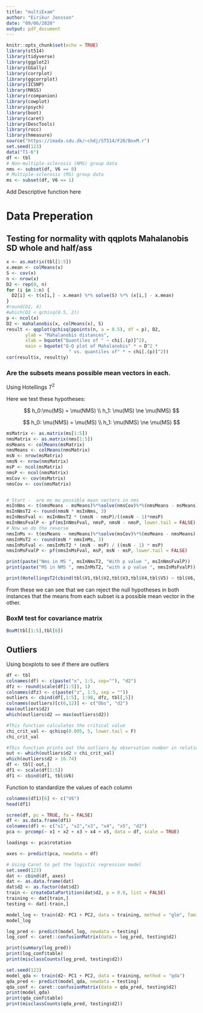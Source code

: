 ---
title: "multiExam"
author: "Eirikur Jonsson"
date: "09/06/2020"
output: pdf_document
---

```{r setup, include=FALSE}
knitr::opts_chunk$set(echo = TRUE)
library(st514)
library(tidyverse)
library(ggplot2)
library(GGally)
library(corrplot)
library(ggcorrplot)
library(ICSNP)
library(MASS)
library(rcompanion)
library(cowplot)
library(psych)
library(boot)
library(caret)
library(DescTools)
library(rocc)
library(hmeasure)
source("https://imada.sdu.dk/~chdj/ST514/F20/BoxM.r")
set.seed(123)
data("T1-6")
df <- tbl
# Non-multiple-sclerosis (NMS) group data
nms <- subset(df, V6 == 0)
# Multiple-sclerosis (MS) group data
ms <- subset(df, V6 == 1)
```

Add Descriptive function here

# Data Preperation

## Testing for normality with qqplots Mahalanobis SD whole and half/ass

```{r}
x <- as.matrix(tbl[1:5])
x.mean <- colMeans(x)
S <- cov(x)
n <- nrow(x)
D2 <- rep(0, n)
for (i in 1:n) {
  D2[i] <- t(x[i,] - x.mean) %*% solve(S) %*% (x[i,] - x.mean)
}
#round(D2, 4)
#which(D2 < qchisq(0.5, 2))
p <- ncol(x)
D2 <- mahalanobis(x, colMeans(x), S)
result <- qqplot(qchisq(ppoints(n, a = 0.5), df = p), D2,
       ylab = "Mahalanobis distances",
       xlab = bquote("Quantiles of " ~ chi[.(p)]^2),
       main = bquote("Q-Q plot of Mahalanobis" * ~ D^2 * 
                       " vs. quantiles of" * ~ chi[.(p)]^2))
cor(result$x, result$y)
```


### Are the subsets means possible mean vectors in each.

Using Hotellings $T^2$

Here we test these hypotheses:

$$
h_0:\mu(MS) = \mu(NMS) \\
h_1: \mu(MS) \ne \mu(NMS)
$$

$$
h_0: \mu(NMS) = \mu(MS) \\
h_1: \mu(NMS) \ne \mu(MS)
$$

```{r}
msMatrix <- as.matrix(ms[1:5])
nmsMatrix <- as.matrix(nms[1:5])
msMeans <- colMeans(msMatrix)
nmsMeans <- colMeans(nmsMatrix)
msN <- nrow(msMatrix)
nmsN <- nrow(nmsMatrix)
msP <- ncol(msMatrix)
nmsP <- ncol(nmsMatrix)
msCov <- cov(msMatrix)
nmsCov <- cov(nmsMatrix)


# Start -  are ms mu possible mean vectors in nms
msInNms <- t(nmsMeans - msMeans)%*%solve(nmsCov)%*%(nmsMeans - msMeans)
msInNmsT2 <- round(nmsN * msInNms, 3)
msInNmsFval <- msInNmsT2 * (nmsN - nmsP)/((nmsN - 1)*nmsP)
msInNmsFvalP <- pf(msInNmsFval, nmsP, nmsN - nmsP, lower.tail = FALSE)
# Now we do the reverse
nmsInMs <- t(msMeans - nmsMeans)%*%solve(msCov)%*%(msMeans - nmsMeans)
nmsInMsT2 <- round(msN * nmsInMs, 3)
nmsInMsFval <- nmsInMsT2 * (msN - msP) / ((msN - 1) * msP)
nmsInMsFvalP <- pf(nmsInMsFval, msP, msN - msP, lower.tail = FALSE)

print(paste("Nms in MS ", msInNmsT2, "With p value ", msInNmsFvalP))
print(paste("MS in NMS ", nmsInMsT2, "with a p value ", nmsInMsFvalP))

print(HotellingsT2(cbind(tbl$V1,tbl$V2,tbl$V3,tbl$V4,tbl$V5) ~ tbl$V6, test = "f"))
```

From these we can see that we can reject the null hypotheses in both instances that the means from each subset is a possible mean vector in the other.

### BoxM test for covariance matrix

```{r}
BoxM(tbl[1:5],tbl[6])
```


## Outliers
Using boxplots to see if there are outliers
```{r}
df <- tbl
colnames(df) <- c(paste("x", 1:5, sep=""), "d2")
dfz <- round(scale(df[1:5]), 1)
colnames(dfz) <- c(paste("z", 1:5, sep = ""))
outliers <- cbind(df[,1:5], 1:98, dfz, tbl[,5])
colnames(outliers)[c(6,12)] <- c("Obs", "d2")
max(outliers$d2)
which(outliers$d2 == max(outliers$d2))

#This function calculates the critical value
chi_crit_val <- qchisq(0.005, 5, lower.tail = F)
chi_crit_val

#This function prints out the outliers by observation number in relation to the treshold of 16.74
out <- which(outliers$d2 > chi_crit_val)
which(outliers$d2 > 16.74)
df <- tbl[-out,]
df1 <- scale(df[1:5])
df1 <- cbind(df1, tbl$V6)
```

Function to standardize the values of each column

```{r}
colnames(df1)[6] <- c("V6")
head(df1)
```

```{r}
scree(df, pc = TRUE, fa = FALSE)
df <- as.data.frame(df1)
colnames(df) <- c("x1", "x2","x3", "x4", "x5", "d2")
pca <- prcomp(~ x1 + x2 + x3 + x4 + x5, data = df, scale = TRUE)

loadings <- pca$rotation

axes <- predict(pca, newdata = df)
```
```{r}
# Using Caret to get the logistic regression model
set.seed(123)
dat <- cbind(df, axes)
dat <- as.data.frame(dat)
dat$d2 <- as.factor(dat$d2)
train <- createDataPartition(dat$d2, p = 0.6, list = FALSE)
training <- dat[train,]
testing <- dat[-train,]

model_log <- train(d2~ PC1 + PC2, data = training, method = "glm", family = "binomial")
model_log

log_pred <- predict(model_log, newdata = testing)
log_conf <- caret::confusionMatrix(data = log_pred, testing$d2)

print(summary(log_pred))
print(log_conf$table)
print(misclassCounts(log_pred, testing$d2))
```

```{r}
set.seed(123)
model_qda <- train(d2~ PC1 + PC2, data = training, method = "qda")
qda_pred <- predict(model_qda, newdata = testing)
qda_conf <- caret::confusionMatrix(data = qda_pred, testing$d2)
print(model_qda)
print(qda_conf$table)
print(misclassCounts(qda_pred, testing$d2))
```
```{r}

```

